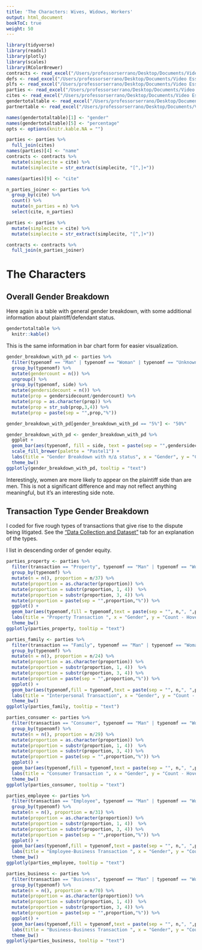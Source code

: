 ```yaml
---
title: 'The Characters: Wives, Widows, Workers'
output: html_document
bookToC: true
weight: 50
---
```


```r
library(tidyverse) 
library(readxl)
library(plotly)
library(scales)
library(RColorBrewer)
contracts <- read_excel("/Users/professorserrano/Desktop/Documents/Video Essays/Law/contracts_gender_r_2.xlsx")
defs <- read_excel("/Users/professorserrano/Desktop/Documents/Video Essays/Law/defs_r.xlsx")
plfs <- read_excel("/Users/professorserrano/Desktop/Documents/Video Essays/Law/plfs_r.xlsx")
parties <- read_excel("/Users/professorserrano/Desktop/Documents/Video Essays/Law/parties_r.xlsx")
cites <- read_excel("/Users/professorserrano/Desktop/Documents/Video Essays/Law/cites_for_contracts.xlsx")
gendertotaltable <- read_excel("/Users/professorserrano/Desktop/Documents/Video Essays/Law/gendertotaltable.xlsx")
partnertable <- read_excel("/Users/professorserrano/Desktop/Documents/Video Essays/Law/partner_table.xlsx")

names(gendertotaltable)[1] <- "gender"
names(gendertotaltable)[5] <- "percentage"
opts <- options(knitr.kable.NA = "")

parties <- parties %>%
  full_join(cites)
names(parties)[4] <- "name"
contracts <- contracts %>%
  mutate(simplecite = cite) %>%
  mutate(simplecite = str_extract(simplecite, "[^,]+"))

names(parties)[9] <- "cite"

n_parties_joiner <- parties %>%
  group_by(cite) %>%
  count() %>%
  mutate(n_parties = n) %>%
  select(cite, n_parties)

parties <- parties %>%
  mutate(simplecite = cite) %>%
  mutate(simplecite = str_extract(simplecite, "[^,]+"))

contracts <- contracts %>%
  full_join(n_parties_joiner)

```

# The Characters

## Overall Gender Breakdown 

Here again is a table with general gender breakdown, with some additional information about plaintiff/defendant status. 

```r

gendertotaltable %>%
  knitr::kable()
```

This is the same information in bar chart form for easier visualization.

```r
gender_breakdown_with_pd <- parties %>%
  filter(typenomf == "Man" | typenomf == "Woman" | typenomf == "Unknown") %>%
  group_by(typenomf) %>%
  mutate(gendercount = n()) %>%
  ungroup() %>%
  group_by(typenomf, side) %>%
  mutate(gendersidecount = n()) %>%
  mutate(prop = gendersidecount/gendercount) %>%
  mutate(prop = as.character(prop)) %>%
  mutate(prop = str_sub(prop,3,4)) %>%
  mutate(prop = paste(sep = "",prop,"%")) 

gender_breakdown_with_pd[gender_breakdown_with_pd == "5%"] <- "50%"

gender_breakdown_with_pd <- gender_breakdown_with_pd %>%
  ggplot +
  geom_bar(aes(typenomf, fill = side, text = paste(sep = "",gendersidecount,", ",prop))) +
  scale_fill_brewer(palette = "Pastel1") +
  labs(title = "Gender Breakdown with π/∆ status", x = "Gender", y = "Count - Hover for N and %") +
  theme_bw()
ggplotly(gender_breakdown_with_pd, tooltip = "text")


```

Interestingly, women are more likely to appear on the plaintiff side than are men. This is not a significant difference and may not reflect anything meaningful, but it's an interesting side note. 


## Transaction Type Gender Breakdown

I coded for five rough types of transactions that give rise to the dispute being litigated. See the ["Data Collection and Dataset"](/docs/dataset) tab for an explanation of the types. 

I list in descending order of gender equity. 

```r
parties_property <- parties %>%
  filter(transaction == "Property", typenomf == "Man" | typenomf == "Woman") %>%
  group_by(typenomf) %>%
  mutate(n = n(), proportion = n/37) %>%
  mutate(proportion = as.character(proportion)) %>%
  mutate(proportion = substr(proportion, 1, 4))  %>%
  mutate(proportion = substr(proportion, 3, 4)) %>%
  mutate(proportion = paste(sep = "",proportion,"%")) %>%
  ggplot() +
  geom_bar(aes(typenomf,fill = typenomf,text = paste(sep = "", n,", ",proportion)),fill=c("thistle2","lightsteelblue2")) +
  labs(title = "Property Transaction ", x = "Gender", y = "Count - Hover for N and %") +
  theme_bw()
ggplotly(parties_property, tooltip = "text")

```


```r
parties_family <- parties %>%
  filter(transaction == "Family", typenomf == "Man" | typenomf == "Woman") %>%
  group_by(typenomf) %>%
  mutate(n = n(), proportion = n/24) %>%
  mutate(proportion = as.character(proportion)) %>%
  mutate(proportion = substr(proportion, 1, 4))  %>%
  mutate(proportion = substr(proportion, 3, 4)) %>%
  mutate(proportion = paste(sep = "",proportion,"%")) %>%
  ggplot() +
  geom_bar(aes(typenomf,fill = typenomf,text = paste(sep = "", n,", ",proportion)),fill=c("thistle2","lightsteelblue2")) +
  labs(title = "Interpersonal Transaction", x = "Gender", y = "Count - Hover for N and %") +
  theme_bw()
ggplotly(parties_family, tooltip = "text")

```


```r
parties_consumer <- parties %>%
  filter(transaction == "Consumer", typenomf == "Man" | typenomf == "Woman") %>%
  group_by(typenomf) %>%
  mutate(n = n(), proportion = n/29) %>%
  mutate(proportion = as.character(proportion)) %>%
  mutate(proportion = substr(proportion, 1, 4))  %>%
  mutate(proportion = substr(proportion, 3, 4)) %>%
  mutate(proportion = paste(sep = "",proportion,"%")) %>%
  ggplot() +
  geom_bar(aes(typenomf,fill = typenomf,text = paste(sep = "", n,", ",proportion)),fill=c("thistle2","lightsteelblue2")) +
  labs(title = "Consumer Transaction ", x = "Gender", y = "Count - Hover for N and %") +
  theme_bw()
ggplotly(parties_consumer, tooltip = "text")

```

```r
parties_employee <- parties %>%
  filter(transaction == "Employee", typenomf == "Man" | typenomf == "Woman") %>%
  group_by(typenomf) %>%
  mutate(n = n(), proportion = n/31) %>%
  mutate(proportion = as.character(proportion)) %>%
  mutate(proportion = substr(proportion, 1, 4))  %>%
  mutate(proportion = substr(proportion, 3, 4)) %>%
  mutate(proportion = paste(sep = "",proportion,"%")) %>%
  ggplot() +
  geom_bar(aes(typenomf,fill = typenomf,text = paste(sep = "", n,", ",proportion)),fill=c("thistle2","lightsteelblue2")) +
  labs(title = "Employee-Business Transaction ", x = "Gender", y = "Count - Hover for N and %") +
  theme_bw()
ggplotly(parties_employee, tooltip = "text")
```



```r
parties_business <- parties %>%
  filter(transaction == "Business", typenomf == "Man" | typenomf == "Woman") %>%
  group_by(typenomf) %>%
  mutate(n = n(), proportion = n/70) %>%
  mutate(proportion = as.character(proportion)) %>%
  mutate(proportion = substr(proportion, 1, 4))  %>%
  mutate(proportion = substr(proportion, 3, 4)) %>%
  mutate(proportion = paste(sep = "",proportion,"%")) %>%
  ggplot() +
  geom_bar(aes(typenomf,fill = typenomf,text = paste(sep = "", n,", ",proportion)),fill=c("thistle2","lightsteelblue2")) +
  labs(title = "Business-Business Transaction ", x = "Gender", y = "Count - Hover for N and %") +
  theme_bw()
ggplotly(parties_business, tooltip = "text")
```




